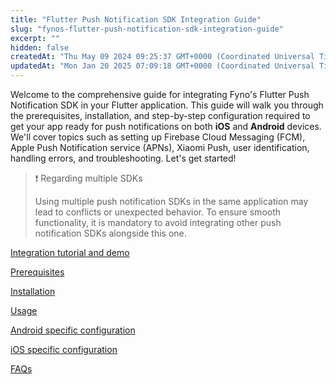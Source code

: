 ```yaml
---
title: "Flutter Push Notification SDK Integration Guide"
slug: "fynos-flutter-push-notification-sdk-integration-guide"
excerpt: ""
hidden: false
createdAt: "Thu May 09 2024 09:25:37 GMT+0000 (Coordinated Universal Time)"
updatedAt: "Mon Jan 20 2025 07:09:18 GMT+0000 (Coordinated Universal Time)"
---
```


Welcome to the comprehensive guide for integrating Fyno's Flutter Push Notification SDK in your Flutter application. This guide will walk you through the prerequisites, installation, and step-by-step configuration required to get your app ready for push notifications on both **iOS** and **Android** devices. We'll cover topics such as setting up Firebase Cloud Messaging (FCM), Apple Push Notification service (APNs), Xiaomi Push, user identification, handling errors, and troubleshooting. Let's get started!

> ❗️ Regarding multiple SDKs
>
> Using multiple push notification SDKs in the same application may lead to conflicts or unexpected behavior. To ensure smooth functionality, it is mandatory to avoid integrating other push notification SDKs alongside this one.

[Integration tutorial and demo](https://www.youtube.com/watch?v=UrBbYkvY3k4)

[Prerequisites](./prerequisites-1)

[Installation](./installation)

[Usage](./usage)

[Android specific configuration](./getting-your-application-ready-for-push-notifications-in-android-devices)

[iOS specific configuration](./getting-your-application-ready-for-ios-push-notifications)

[FAQs](./faqs)

